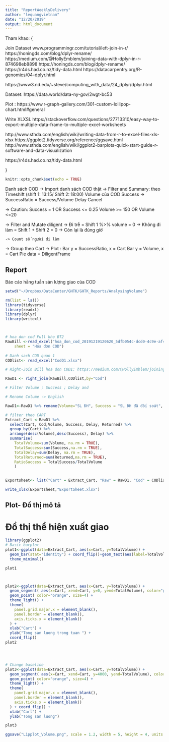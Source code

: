 ```yaml
---
title: "ReportWeeklyDelivery"
author: "lequangvietnam"
date: "12/20/2019"
output: html_document
---
```


Tham khao:
{

Join Dataset
www.programmingr.com/tutorial/left-join-in-r/
https://honingds.com/blog/dplyr-rename/
https://medium.com/@HollyEmblem/joining-data-with-dplyr-in-r-874698eb8898
https://honingds.com/blog/dplyr-rename/
https://r4ds.had.co.nz/tidy-data.html
https://datacarpentry.org/R-genomics/04-dplyr.html

https://www3.nd.edu/~steve/computing_with_data/24_dplyr/dplyr.html


Dataset:
https://data.world/data-ny-gov/2wgt-bc53

Plot :
https://www.r-graph-gallery.com/301-custom-lollipop-chart.html#general

Write XLXSL https://stackoverflow.com/questions/27713310/easy-way-to-export-multiple-data-frame-to-multiple-excel-worksheets

http://www.sthda.com/english/wiki/writing-data-from-r-to-excel-files-xls-xlsx
https://ggplot2.tidyverse.org/reference/ggsave.html
http://www.sthda.com/english/wiki/ggplot2-barplots-quick-start-guide-r-software-and-data-visualization

https://r4ds.had.co.nz/tidy-data.html


}

```r
knitr::opts_chunk$set(echo = TRUE)
```


Danh sách COD -> Import danh sách COD thật
-> Filter and Summary: theo Timeshift (shift 1: 13:15/ Shift 2: 18:00)
	Volume của COD
	Success -> SuccessRatio = Success/Volume
	Delay
	Cancel

-> Caution:
	Success = 1 OR	Success <= 0.25
	Volume >= 150 OR Volume <=20

	

-> Filter and Mutate diligent
	-> Đi trễ = Shift 1 %>% volume  = 0
	-> Không đi làm = Shift 1 + Shift 2 = 0 
	-> Còn lại là đúng giờ
	
	-> Count số người đi làm

-> Group theo Cart
-> Plot :
	Bar	y = SuccessRatio, x = Cart
	Bar	y = Volume, x = Cart
	Pie 	data = DiligentFrame

## Report

Báo cáo hằng tuần sản lượng giao của COD

```r
setwd("~/Dropbox/DataCenter/GHTK/GHTK_Reports/AnalysingVolume")

rm(list = ls())
library(tidyverse)         
library(readxl)
library(dplyr)
library(writexl)



# hoa don cod Full kho BT2
RawBill <-read_excel("hoa_don_cod_20191219120620_5dfb054c-dcd0-4c9e-af48-cc6e0a0a026e.xlsx", 
    sheet = "Hóa đơn COD")
    
# Danh sach COD quan 1
CODlist<- read_excel("CodQ1.xlsx")

# Right-Join Bill hoa don COD1: https://medium.com/@HollyEmblem/joining-data-with-dplyr-in-r-874698eb8898

RawD1 <- right_join(RawBill,CODlist,by="Cod")

# Filter Volume ; Success ; Delay and 

# Rename Colume -> English

RawD1<-RawD1 %>% rename(Volume="SL ĐH", Success = "SL ĐH đã đối soát", Delay="SL ĐH delay", Returned="SL ĐH đã trả", TimeStamp="TG tạo", Money = "Tổng tiền thu") 

# filter theo CART
Extract_Cart <-RawD1 %>% 
  select(Cart, Cod,Volume, Success, Delay, Returned) %>% 
  group_by(Cart) %>%
  arrange(desc(Volume),desc(Success), Delay) %>% 
  summarise(
    TotalVolume=sum(Volume, na.rm = TRUE), 
    TotalSuccess=sum(Success,na.rm = TRUE), 
    TotalDelay=sum(Delay, na.rm = TRUE), 
    TotalReturned=sum(Returned,na.rm = TRUE),
    RatioSuccess = TotalSuccess/TotalVolume 
    )
  

Exportsheet<- list("Cart" = Extract_Cart, "Raw" = RawD1, "Cod" = CODlist) #assume sheet1 and sheet2 are data frames

write_xlsx(Exportsheet,"ExportSheet.xlsx")


```


## Plot- Đồ thị mô tả

# Đồ thị thể hiện xuất giao

```r

library(ggplot2)
# Basic barplot
plot1<-ggplot(data=Extract_Cart, aes(x=Cart, y=TotalVolume)) +
  geom_bar(stat="identity") + coord_flip()+geom_text(aes(label=TotalVolume), hjust=-0.23, size=2.5)+
  theme_minimal()

plot1   



plot2<-ggplot(data=Extract_Cart, aes(x=Cart, y=TotalVolume)) +
  geom_segment( aes(x=Cart, xend=Cart, y=0, yend=TotalVolume), color="grey") +
  geom_point( color="orange", size=4) +
  theme_light() +
  theme(
    panel.grid.major.x = element_blank(),
    panel.border = element_blank(),
    axis.ticks.x = element_blank()
  ) +
  xlab("Cart") +
  ylab("Tong san luong trong tuan ") +
  coord_flip()
plot2




# Change baseline
plot3<-ggplot(data=Extract_Cart, aes(x=Cart, y=TotalVolume)) +
  geom_segment( aes(x=Cart, xend=Cart, y=4000, yend=TotalVolume), color="grey") +
  geom_point( color="orange", size=4) +
  theme_light() +
  theme(
    panel.grid.major.x = element_blank(),
    panel.border = element_blank(),
    axis.ticks.x = element_blank()
  ) + coord_flip() + 
  xlab("Cart") +
  ylab("Tong san luong")

plot3

ggsave("Lipplot_Volume.png", scale = 1.2, width = 5, height = 4, units = "in")

```






